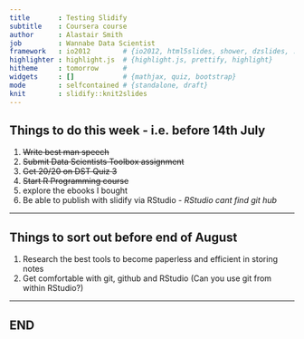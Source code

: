 ```yaml
---
title       : Testing Slidify
subtitle    : Coursera course
author      : Alastair Smith
job         : Wannabe Data Scientist
framework   : io2012        # {io2012, html5slides, shower, dzslides, ...}
highlighter : highlight.js  # {highlight.js, prettify, highlight}
hitheme     : tomorrow      # 
widgets     : []            # {mathjax, quiz, bootstrap}
mode        : selfcontained # {standalone, draft}
knit        : slidify::knit2slides
---
```


## Things to do this week - i.e. before 14th July


1. ~~Write best man speech~~
2. ~~Submit Data Scientists Toolbox assignment~~
3. ~~Get 20/20 on DST Quiz 3~~
4. ~~Start R Programming course~~
5. explore the ebooks I bought
6. Be able to publish with slidify via RStudio - *RStudio cant find git hub*

---

## Things to sort out before end of August


1. Research the best tools to become paperless and efficient in storing notes
2. Get comfortable with git, github and RStudio (Can you use git from within RStudio?)

---

## END


